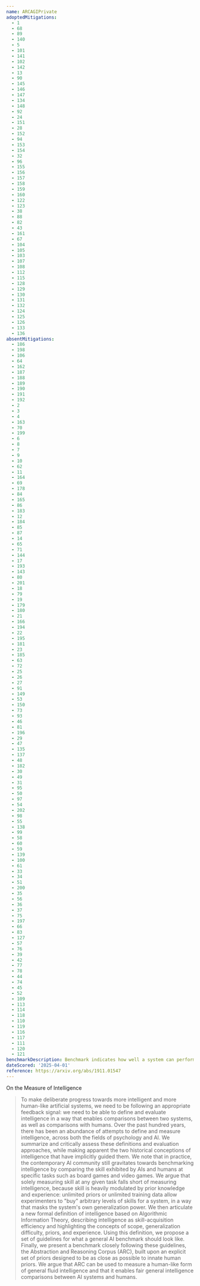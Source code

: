```yaml
---
name: ARCAGIPrivate
adoptedMitigations:
  - 1
  - 68
  - 89
  - 140
  - 5
  - 101
  - 141
  - 102
  - 142
  - 13
  - 90
  - 145
  - 146
  - 147
  - 134
  - 148
  - 92
  - 24
  - 151
  - 28
  - 152
  - 94
  - 153
  - 154
  - 32
  - 96
  - 155
  - 156
  - 157
  - 158
  - 159
  - 160
  - 122
  - 123
  - 38
  - 88
  - 82
  - 43
  - 161
  - 67
  - 104
  - 105
  - 103
  - 107
  - 108
  - 112
  - 115
  - 128
  - 129
  - 130
  - 131
  - 132
  - 124
  - 125
  - 126
  - 133
  - 136
absentMitigations:
  - 186
  - 198
  - 106
  - 64
  - 162
  - 187
  - 188
  - 189
  - 190
  - 191
  - 192
  - 2
  - 3
  - 4
  - 163
  - 70
  - 199
  - 6
  - 8
  - 7
  - 9
  - 10
  - 62
  - 11
  - 164
  - 69
  - 178
  - 84
  - 165
  - 86
  - 183
  - 12
  - 184
  - 85
  - 87
  - 14
  - 65
  - 71
  - 144
  - 17
  - 193
  - 143
  - 80
  - 201
  - 18
  - 79
  - 19
  - 179
  - 180
  - 21
  - 166
  - 194
  - 22
  - 195
  - 181
  - 23
  - 185
  - 63
  - 72
  - 25
  - 26
  - 27
  - 91
  - 149
  - 53
  - 150
  - 73
  - 93
  - 46
  - 81
  - 196
  - 29
  - 47
  - 135
  - 137
  - 48
  - 182
  - 30
  - 49
  - 31
  - 95
  - 50
  - 97
  - 54
  - 202
  - 98
  - 55
  - 138
  - 99
  - 58
  - 60
  - 59
  - 139
  - 100
  - 61
  - 33
  - 34
  - 51
  - 200
  - 35
  - 56
  - 36
  - 37
  - 75
  - 197
  - 66
  - 83
  - 127
  - 57
  - 76
  - 39
  - 42
  - 77
  - 78
  - 44
  - 74
  - 45
  - 52
  - 109
  - 113
  - 114
  - 118
  - 110
  - 119
  - 116
  - 117
  - 111
  - 120
  - 121
benchmarkDescription: Benchmark indicates how well a system can perform abstract reasoning tasks that require generalization from minimal examples, reflecting human-like fluid intelligence.
dateScored: '2025-04-01'
reference: https://arxiv.org/abs/1911.01547
---
```



On the Measure of Intelligence

> To make deliberate progress towards more intelligent and more human-like artificial systems, we need to be following an appropriate feedback signal: we need to be able to define and evaluate intelligence in a way that enables comparisons between two systems, as well as comparisons with humans. Over the past hundred years, there has been an abundance of attempts to define and measure intelligence, across both the fields of psychology and AI. We summarize and critically assess these definitions and evaluation approaches, while making apparent the two historical conceptions of intelligence that have implicitly guided them. We note that in practice, the contemporary AI community still gravitates towards benchmarking intelligence by comparing the skill exhibited by AIs and humans at specific tasks such as board games and video games. We argue that solely measuring skill at any given task falls short of measuring intelligence, because skill is heavily modulated by prior knowledge and experience: unlimited priors or unlimited training data allow experimenters to "buy" arbitrary levels of skills for a system, in a way that masks the system's own generalization power. We then articulate a new formal definition of intelligence based on Algorithmic Information Theory, describing intelligence as skill-acquisition efficiency and highlighting the concepts of scope, generalization difficulty, priors, and experience. Using this definition, we propose a set of guidelines for what a general AI benchmark should look like. Finally, we present a benchmark closely following these guidelines, the Abstraction and Reasoning Corpus (ARC), built upon an explicit set of priors designed to be as close as possible to innate human priors. We argue that ARC can be used to measure a human-like form of general fluid intelligence and that it enables fair general intelligence comparisons between AI systems and humans.
